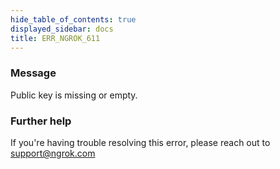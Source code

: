 ```yaml
---
hide_table_of_contents: true
displayed_sidebar: docs
title: ERR_NGROK_611
---
```




### Message

Public key is missing or empty.

<ErrorDetails error="err_ngrok_611" />

### Further help

If you're having trouble resolving this error, please reach out to [support@ngrok.com](mailto:support@ngrok.com?subject=Help%20with%20ERR_NGROK_611)
